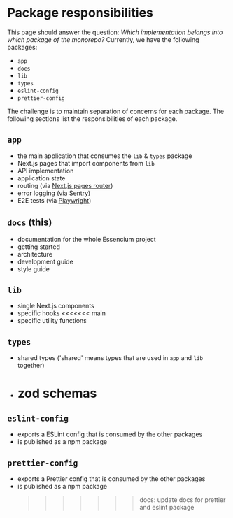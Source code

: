 # Package responsibilities

This page should answer the question: _Which implementation belongs into which package of the monorepo?_
Currently, we have the following packages:

- `app`
- `docs`
- `lib`
- `types`
- `eslint-config`
- `prettier-config`

The challenge is to maintain separation of concerns for each package. The following sections list the responsibilities of each package.

## `app`

- the main application that consumes the `lib` & `types` package
- Next.js pages that import components from `lib`
- API implementation
- application state
- routing (via [Next.js pages router](https://nextjs.org/docs/pages))
- error logging (via [Sentry](https://sentry.io/))
- E2E tests (via [Playwright](https://playwright.dev/))

## `docs` (this)

- documentation for the whole Essencium project
- getting started
- architecture
- development guide
- style guide

## `lib`

- single Next.js components
- specific hooks
  <<<<<<< main
- specific utility functions

## `types`

- shared types ('shared' means types that are used in `app` and `lib` together)
- # zod schemas

## `eslint-config`

- exports a ESLint config that is consumed by the other packages
- is published as a npm package

## `prettier-config`

- exports a Prettier config that is consumed by the other packages
- is published as a npm package
  > > > > > > > docs: update docs for prettier and eslint package
